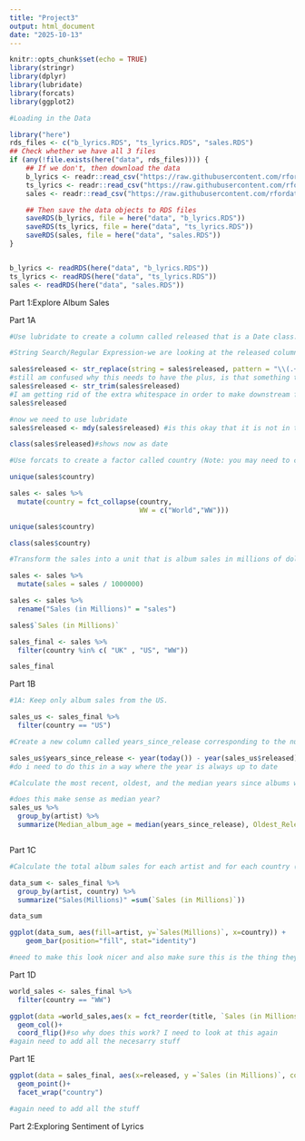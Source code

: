 ```yaml
---
title: "Project3"
output: html_document
date: "2025-10-13"
---
```


```r
knitr::opts_chunk$set(echo = TRUE)
library(stringr)
library(dplyr)
library(lubridate)
library(forcats)
library(ggplot2)
```

```r
#Loading in the Data

library("here")
rds_files <- c("b_lyrics.RDS", "ts_lyrics.RDS", "sales.RDS")
## Check whether we have all 3 files
if (any(!file.exists(here("data", rds_files)))) {
    ## If we don't, then download the data
    b_lyrics <- readr::read_csv("https://raw.githubusercontent.com/rfordatascience/tidytuesday/master/data/2020/2020-09-29/beyonce_lyrics.csv")
    ts_lyrics <- readr::read_csv("https://raw.githubusercontent.com/rfordatascience/tidytuesday/master/data/2020/2020-09-29/taylor_swift_lyrics.csv")
    sales <- readr::read_csv("https://raw.githubusercontent.com/rfordatascience/tidytuesday/master/data/2020/2020-09-29/sales.csv")

    ## Then save the data objects to RDS files
    saveRDS(b_lyrics, file = here("data", "b_lyrics.RDS"))
    saveRDS(ts_lyrics, file = here("data", "ts_lyrics.RDS"))
    saveRDS(sales, file = here("data", "sales.RDS"))
}


b_lyrics <- readRDS(here("data", "b_lyrics.RDS"))
ts_lyrics <- readRDS(here("data", "ts_lyrics.RDS"))
sales <- readRDS(here("data", "sales.RDS"))
```

Part 1:Explore Album Sales

Part 1A
```r
#Use lubridate to create a column called released that is a Date class. However, to be able to do this, you first need to use stringr to search for pattern that matches things like this “(US)[51]” in a string like this “September 1, 2006 (US)[51]” and removes them. (Note: to get full credit, you must create the regular expression).

#String Search/Regular Expression-we are looking at the released column and there are a few rows that have data after the release date

sales$released <- str_replace(string = sales$released, pattern = "\\(.+\\)\\[.+\\]$", replace = " ")
#still am confused why this needs to have the plus, is that something that needs to be specified each time
sales$released <- str_trim(sales$released)
#I am getting rid of the extra whitespace in order to make downstream functions easier to use
sales$released

#now we need to use lubridate
sales$released <- mdy(sales$released) #is this okay that it is not in the standard format?

class(sales$released)#shows now as date
```
```r
#Use forcats to create a factor called country (Note: you may need to collapse some factor levels).

unique(sales$country)

sales <- sales %>% 
  mutate(country = fct_collapse(country,
                                WW = c("World","WW")))

unique(sales$country)

class(sales$country)

```
```r
#Transform the sales into a unit that is album sales in millions of dollars.

sales <- sales %>% 
  mutate(sales = sales / 1000000)

sales <- sales %>% 
  rename("Sales (in Millions)" = "sales")

sales$`Sales (in Millions)`
```
```r
sales_final <- sales %>% 
  filter(country %in% c( "UK" , "US", "WW"))

sales_final
```

Part 1B
```r
#1A: Keep only album sales from the US.

sales_us <- sales_final %>% 
  filter(country == "US")

#Create a new column called years_since_release corresponding to the number of years since the release of each album from Beyoncé and Taylor Swift. This should be a whole number and you should round down to “14” if you get a non-whole number like “14.12” years. (Hint: you may find the interval() function from lubridate helpful here, but this not the only way to do this.)

sales_us$years_since_release <- year(today()) - year(sales_us$released)
#do i need to do this in a way where the year is always up to date

#Calculate the most recent, oldest, and the median years since albums were released for both Beyoncé and Taylor Swift.

#does this make sense as median year?
sales_us %>% 
  group_by(artist) %>% 
  summarize(Median_album_age = median(years_since_release), Oldest_Release = max(years_since_release), Most_Recent_Release = min(years_since_release))



```

Part 1C
```r
#Calculate the total album sales for each artist and for each country (only sales from the UK, US, and World).Note: assume that the World sales do not include the UK and US ones.

data_sum <- sales_final %>% 
  group_by(artist, country) %>% 
  summarize("Sales(Millions)" =sum(`Sales (in Millions)`))

data_sum

ggplot(data_sum, aes(fill=artist, y=`Sales(Millions)`, x=country)) + 
    geom_bar(position="fill", stat="identity")

#need to make this look nicer and also make sure this is the thing they want
```
Part 1D
```r
world_sales <- sales_final %>% 
  filter(country == "WW")

ggplot(data =world_sales,aes(x = fct_reorder(title, `Sales (in Millions)`), y = `Sales (in Millions)`, fill = artist))+ #needto use backtick because of the way I named my columns!
  geom_col()+
  coord_flip()#so why does this work? I need to look at this again
#again need to add all the necesarry stuff

```
Part 1E
```r
ggplot(data = sales_final, aes(x=released, y =`Sales (in Millions)`, color= artist))+
  geom_point()+
  facet_wrap("country")

#again need to add all the stuff
```
Part 2:Exploring Sentiment of Lyrics


